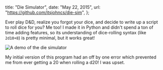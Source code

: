   title: "Die Simulator",
  date: "May 22, 2015",
  url: "https://github.com/itsjohncs/die-sim",
};

Ever play D&D, realize you forgot your dice, and decide to write up a script to roll dice for you? Me too! I made it in Python and didn't spend a ton of time adding features, so its understanding of dice-rolling syntax (like `2d10+8`) is pretty minimal, but it works great!

<img
  src="https://raw.githubusercontent.com/itsjohncs/die-sim/master/demo.gif"
  alt="A demo of the die simulator"
/>

My initial version of this program had an off by one error which prevented me from ever getting a 20 when rolling a d20! I was upset.
